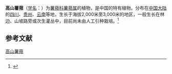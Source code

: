 {{Speciesbox
| name = 高山薯蓣
| status = 
| status_system = 
| image =
| genus = Dioscorea 
| species = delavayi
| authority = [[Franch.|Franch.]], 1896
| synonyms =
*''Dioscorea henryi''<br><small>([[Prain|Prain]] et [[Burkill|Burkill]]) [[C.T.Ting|C.T.Ting]], 1982</small>
}}

'''高山薯蓣'''（[[学名|学名]]：{{lang|la|''Dioscorea delavayi''}}）为[[薯蓣科|薯蓣科]][[薯蓣属|薯蓣属]]的植物，是中国的特有植物。分布在[[中国大陆|中国大陆]]的[[四川|四川]]、[[贵州|贵州]]、[[云南|云南]]等地，生长于海拔2,000米至3,000米的地区，一般生长在林边、山坡路旁或次生灌丛中，目前尚未由人工引种栽培。<ref>{{cite web| url =http://www.bioinfo.cn/db05/KmzwSpecies.php?action=view&id=7527| title =高山薯蓣| work =《中国高等植物数据库全库》| publisher =中国科学院微生物研究所| author =昆明植物研究所| accessdate =2009-02-24| deadurl =yes| archiveurl =https://web.archive.org/web/20160305063527/http://www.bioinfo.cn/db05/KmzwSpecies.php?action=view&id=7527| archivedate =2016-03-05}}</ref>

== 参考文献 ==
{{wikispecies|Dioscorea delavayi}}
{{reflist}}
{{Taxonbar|from=Q15227299}}

[[Category:薯蓣属|高山薯蓣]]


{{植物小作品}}